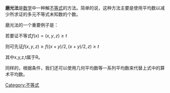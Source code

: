 {{unreferenced|time=2020-9-22}}
'''磨光法'''是[[数学|数学]]中一种解[[不等式|不等式]]的方法。简单的说，这种方法主要是使用平均数以减少所求证的多元不等式未知数的个数。

磨光法的一个重要例子是：

若要证不等式<math>f(x)=(x,y,z)\ge t</math>

则可先证<math>f(x,y,z)\ge f((x+y)/2,(x+y)/2,z)\ge t</math>

其中x,y,z,t属于R。

同样的，根据条件，我们还可以使用几何平均数等一系列平均数来代替上式中的算术平均数。

{{math-stub}}

[[Category:不等式|Category:不等式]]